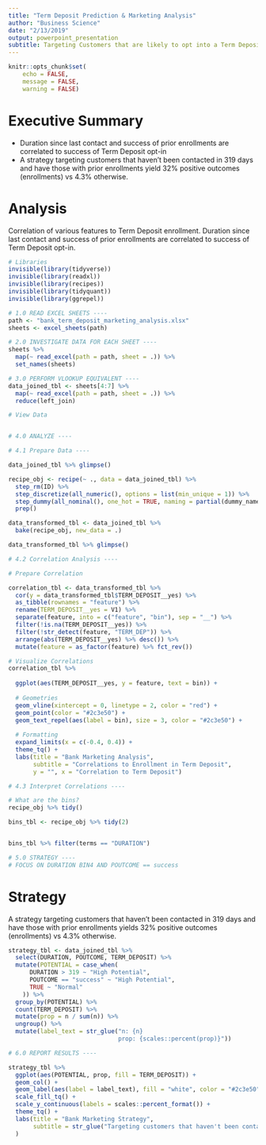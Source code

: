 ---
title: "Term Deposit Prediction & Marketing Analysis"
author: "Business Science"
date: "2/13/2019"
output: powerpoint_presentation
subtitle: Targeting Customers that are likely to opt into a Term Deposit service
---

```{r setup, include=FALSE}
knitr::opts_chunk$set(
    echo = FALSE,
    message = FALSE,
    warning = FALSE)
```

# Executive Summary

- Duration since last contact and success of prior enrollments are correlated to success of Term Deposit opt-in
- A strategy targeting customers that haven't been contacted in 319 days and have those with prior enrollments yield 32% positive outcomes (enrollments) vs 4.3% otherwise.

# Analysis

Correlation of various features to Term Deposit enrollment. Duration since last contact and success of prior enrollments are correlated to success of Term Deposit opt-in.



```{r, include=FALSE, warning=FALSE, message=FALSE}

# Libraries
invisible(library(tidyverse))
invisible(library(readxl))
invisible(library(recipes))
invisible(library(tidyquant))
invisible(library(ggrepel))

```

```{r cars, include=FALSE, warning=FALSE, message=FALSE}

# 1.0 READ EXCEL SHEETS ----
path <- "bank_term_deposit_marketing_analysis.xlsx"
sheets <- excel_sheets(path)

# 2.0 INVESTIGATE DATA FOR EACH SHEET ----
sheets %>%
  map(~ read_excel(path = path, sheet = .)) %>%
  set_names(sheets)

# 3.0 PERFORM VLOOKUP EQUIVALENT ----
data_joined_tbl <- sheets[4:7] %>%
  map(~ read_excel(path = path, sheet = .)) %>%
  reduce(left_join)

# View Data


# 4.0 ANALYZE ----

# 4.1 Prepare Data ----

data_joined_tbl %>% glimpse()

recipe_obj <- recipe(~ ., data = data_joined_tbl) %>%
  step_rm(ID) %>%
  step_discretize(all_numeric(), options = list(min_unique = 1)) %>%
  step_dummy(all_nominal(), one_hot = TRUE, naming = partial(dummy_names, sep = "__")) %>%
  prep()

data_transformed_tbl <- data_joined_tbl %>%
  bake(recipe_obj, new_data = .)

data_transformed_tbl %>% glimpse()

# 4.2 Correlation Analysis ----

# Prepare Correlation

correlation_tbl <- data_transformed_tbl %>%
  cor(y = data_transformed_tbl$TERM_DEPOSIT__yes) %>%
  as_tibble(rownames = "feature") %>%
  rename(TERM_DEPOSIT__yes = V1) %>%
  separate(feature, into = c("feature", "bin"), sep = "__") %>%
  filter(!is.na(TERM_DEPOSIT__yes)) %>%
  filter(!str_detect(feature, "TERM_DEP")) %>%
  arrange(abs(TERM_DEPOSIT__yes) %>% desc()) %>%
  mutate(feature = as_factor(feature) %>% fct_rev())
```

```{r, fig.height=4, include=TRUE, warning=FALSE, message=FALSE}
# Visualize Correlations
correlation_tbl %>%
  
  ggplot(aes(TERM_DEPOSIT__yes, y = feature, text = bin)) +
  
  # Geometries
  geom_vline(xintercept = 0, linetype = 2, color = "red") +
  geom_point(color = "#2c3e50") +
  geom_text_repel(aes(label = bin), size = 3, color = "#2c3e50") +
  
  # Formatting
  expand_limits(x = c(-0.4, 0.4)) +
  theme_tq() +
  labs(title = "Bank Marketing Analysis",
       subtitle = "Correlations to Enrollment in Term Deposit",
       y = "", x = "Correlation to Term Deposit")
```
```{r, fig.height=4, include=FALSE, warning=FALSE, message=FALSE}

# 4.3 Interpret Correlations ----

# What are the bins?
recipe_obj %>% tidy()

bins_tbl <- recipe_obj %>% tidy(2)


bins_tbl %>% filter(terms == "DURATION")

# 5.0 STRATEGY ----
# FOCUS ON DURATION BIN4 AND POUTCOME == success
```

# Strategy 

A strategy targeting customers that haven't been contacted in 319 days and have those with prior enrollments yields 32% positive outcomes (enrollments) vs 4.3% otherwise.

``` {r, include=TRUE, warning=FALSE, message=FALSE}

strategy_tbl <- data_joined_tbl %>%
  select(DURATION, POUTCOME, TERM_DEPOSIT) %>%
  mutate(POTENTIAL = case_when( 
      DURATION > 319 ~ "High Potential",
      POUTCOME == "success" ~ "High Potential",
      TRUE ~ "Normal"
    )) %>%
  group_by(POTENTIAL) %>%
  count(TERM_DEPOSIT) %>%
  mutate(prop = n / sum(n)) %>%
  ungroup() %>%
  mutate(label_text = str_glue("n: {n}
                               prop: {scales::percent(prop)}"))

# 6.0 REPORT RESULTS ----

strategy_tbl %>%
  ggplot(aes(POTENTIAL, prop, fill = TERM_DEPOSIT)) +
  geom_col() +
  geom_label(aes(label = label_text), fill = "white", color = "#2c3e50") +
  scale_fill_tq() +
  scale_y_continuous(labels = scales::percent_format()) +
  theme_tq() +
  labs(title = "Bank Marketing Strategy",
       subtitle = str_glue("Targeting customers that haven't been contacted in 319 days or those with prior enrollments yields 32% vs 4.3%")
  )
  

```


